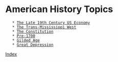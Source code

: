 = American History Topics =
	* [[/hist1700/economy1877-1900|The Late 19th Century US Economy]]
	* [[/hist1700/transmississippi|The Trans-Mississippi West]]
	* [[/hist1700/constitution|The Constitution]]
	* [[/hist1700/pre1700|Pre-1700]]
	* [[/hist1700/gildedage|Gilded Age]]
	* [[/hist1700/greatdepression|Great Depression]]


[[/index|Index]]
